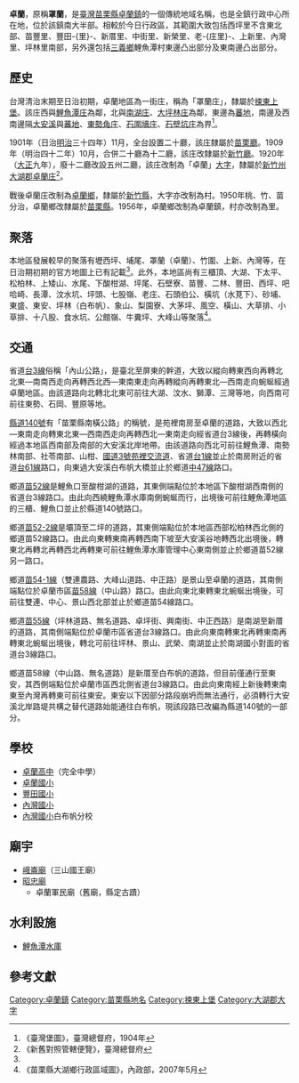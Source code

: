 {{noteTA　
|1 = zh-cn:庄; zh-hk:庄; zh-tw:庄;
}}
'''卓蘭'''，原稱'''罩蘭'''，是[[臺灣|臺灣]][[苗栗縣|苗栗縣]][[卓蘭鎮|卓蘭鎮]]的一個傳統地域名稱，也是全鎮行政中心所在地，位於該鎮南大半部。相較於今日行政區，其範圍大致包括西坪里不含東北部、苗豐里、豐田-{里}-、新厝里、中街里、新榮里、老-{庄里}-、上新里、內灣里、坪林里南部，另外還包括[[三義鄉_(台灣)|三義鄉]]鯉魚潭村東邊凸出部分及東南邊凸出部分。

==歷史==
台灣清治末期至日治初期，卓蘭地區為一街庄，稱為「罩蘭庄」，隸屬於[[捒東上堡|捒東上堡]]。該庄西與[[鯉魚潭庄|鯉魚潭庄]]為鄰，北與[[南湖_(大字)|南湖庄]]、[[大坪林_(苗栗縣卓蘭鎮)|大坪林庄]]為鄰，東邊為[[蕃地_(大湖郡)|蕃地]]，南邊及西南邊隔[[大安溪|大安溪]]與[[蕃地_(東勢郡)|蕃地]]、[[東勢角庄|東勢角庄]]、[[石圍墻_(臺中市)|石圍墻庄]]、[[石壁坑_(臺中市)|石壁坑庄]]為界<ref name="臺灣堡圖">《臺灣堡圖》，臺灣總督府，1904年</ref>。

1901年（日治[[明治|明治]]三十四年）11月，全台設置二十廳，該庄隸屬於[[苗栗廳|苗栗廳]]。1909年（明治四十二年）10月，合併二十廳為十二廳，該庄改隸屬於[[新竹廳|新竹廳]]。1920年（[[大正|大正]]九年），廢十二廳改設五州二廳，該庄改制為「卓蘭」[[大字|大字]]，隸屬於[[新竹州|新竹州]][[大湖郡|大湖郡]][[卓蘭庄|卓蘭庄]]<ref>《新舊對照管轄便覽》，臺灣總督府</ref>。

戰後卓蘭庄改制為[[卓蘭鄉|卓蘭鄉]]，隸屬於[[新竹縣|新竹縣]]，大字亦改制為村。1950年桃、竹、苗分治，卓蘭鄉改隸屬於[[苗栗縣|苗栗縣]]。1956年，卓蘭鄉改制為卓蘭鎮，村亦改制為里。

==聚落==
本地區發展較早的聚落有壢西坪、埔尾、罩蘭（卓蘭）、竹圍、上新、內灣等，在日治期初期的官方地圖上已有記載<ref name="臺灣堡圖"/>。此外，本地區尚有三櫃頂、大湖、下太平、松柏林、上矮山、水尾、下酸柑湖、坪尾、石壁寮、苗豐、二林、豐田、西坪、吧哈崎、長潭、汶水坑、坪頭、七股嶺、老庄、石頭伯公、橫坑（水莧下）、砂埔、東盛、東安、坪林（白布帆）、象山、梨園寮、大茅坪、風空、橫山、大草排、小草排、十八股、食水坑、公館嶺、牛糞坪、大峰山等聚落<ref>《苗栗縣大湖鄉行政區域圖》，內政部，2007年5月</ref>。

==交通==
省道[[台3線|台3線]]俗稱「內山公路」，是臺北至屏東的幹道，大致以縱向轉東西向再轉北北東—南南西走向再轉西北西—東南東走向再轉縱向再轉東北—西南走向蜿蜒經過卓蘭地區。由該道路向北轉北北東可前往大湖、汶水、獅潭、三灣等地，向西南可前往東勢、石岡、豐原等地。

[[縣道140號|縣道140號]]有「苗栗縣南橫公路」的稱號，是苑裡南房至卓蘭的道路，大致以西北—東南走向轉東北東—西南西走向再轉西北—東南走向經省道台3線後，再轉橫向經過本地區西南部及南部的大安溪北岸地帶。由該道路向西北可前往鯉魚潭、南勢林南部、社苓南部、山柑、[[福爾摩沙高速公路|國道3號]][[苑裡交流道|苑裡交流道]]、省道[[台1線|台1線]]並止於南房附近的省道[[台61線|台61線]]路口，向東過大安溪白布帆大橋並止於鄉道[[中47線|中47線]]路口。

鄉道[[苗52線|苗52線]]是鯉魚口至酸柑湖的道路，其東側端點位於本地區下酸柑湖西南側的省道台3線路口。由此向西繞鯉魚潭水庫南側蜿蜒而行，出境後可前往鯉魚潭地區的三櫃、鯉魚口並止於縣道140號路口。

鄉道[[苗52-2線|苗52-2線]]是壩頂至二坪的道路，其東側端點位於本地區西部松柏林西北側的鄉道苗52線路口。由此向東轉東南再轉西南下坡至大安溪谷地轉西北出境後，轉東北再轉北再轉西北再轉東可前往鯉魚潭水庫管理中心東南側並止於鄉道苗52線另一路口。

鄉道[[苗54-1線|苗54-1線]]（雙連農路、大峰山道路、中正路）是景山至卓蘭的道路，其南側端點位於卓蘭市區[[苗58線|苗58線]]（中山路）路口。由此向東北東轉東北蜿蜒出境後，可前往雙連、中心、景山西北部並止於鄉道苗54線路口。

鄉道[[苗55線|苗55線]]（坪林道路、無名道路、卓坪街、興南街、中正西路）是南湖至新厝的道路，其南側端點位於卓蘭市區省道台3線路口。由此向東南轉東北再轉東南再轉東北蜿蜒出境後，轉北可前往坪林、景山、武榮、南湖並止於南湖國小對面的省道台3線路口。

鄉道苗58線（中山路、無名道路）是新厝至白布帆的道路，但目前僅通行至東安，其西側端點位於卓蘭市區西北側省道台3線路口。由此向東南經上新後轉東南東至內灣再轉東可前往東安。東安以下因部分路段崩坍而無法通行，必須轉行大安溪北岸路堤共構之替代道路始能通往白布帆，現該段路已改編為縣道140號的一部分。

==學校==
*[[卓蘭高中|卓蘭高中]]（完全中學）
*[[卓蘭國小|卓蘭國小]]
*[[豐田國小|豐田國小]]
*[[內灣國小|內灣國小]]
*[[內灣國小|內灣國小]]白布帆分校

==廟宇==
*[[峨崙廟|峨崙廟]]（三山國王廟）
*[[昭忠廟|昭忠廟]]
**卓蘭軍民廟（舊廟，縣定古蹟）

==水利設施==
*[[鯉魚潭水庫|鯉魚潭水庫]]

==參考文獻==
{{reflist}}

{{大湖郡}}

[[Category:卓蘭鎮|Category:卓蘭鎮]]
[[Category:苗栗縣地名|Category:苗栗縣地名]]
[[Category:捒東上堡|Category:捒東上堡]]
[[Category:大湖郡大字|Category:大湖郡大字]]